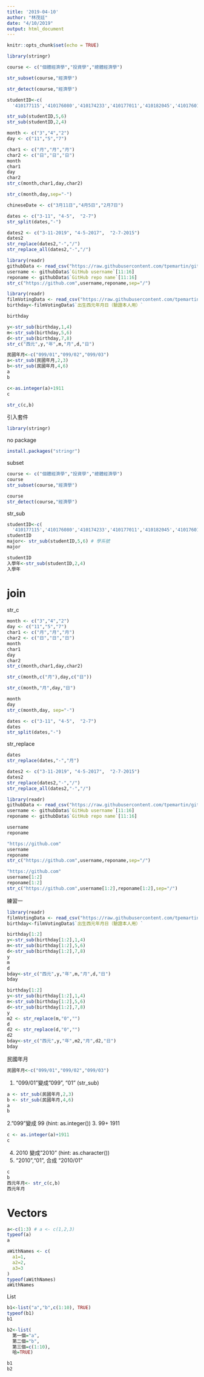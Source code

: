 ```yaml
---
title: '2019-04-10'
author: "林茂廷"
date: "4/10/2019"
output: html_document
---
```


```r
knitr::opts_chunk$set(echo = TRUE)
```
```r
library(stringr)
```
```r
course <- c("個體經濟學","投資學","總體經濟學")
```

```r
str_subset(course,"經濟學")
```
```r
str_detect(course,"經濟學")
```
```r
studentID<-c(
  '410177115','410176080','410174233','410177011','410182045','410176014')

str_sub(studentID,5,6)
str_sub(studentID,2,4)
```
```r
month <- c("3","4","2")
day <- c("11","5","7")
```

```r
char1 <- c("月","月","月")
char2 <- c("日","日","日")
month
char1
day 
char2
str_c(month,char1,day,char2)
```
```r
str_c(month,day,sep="-")
```

```r
chineseDate <- c("3月11日","4月5日","2月7日")
```

```r
dates <- c("3-11", "4-5",  "2-7")
str_split(dates,"-")
```
```r
dates2 <- c("3-11-2019", "4-5-2017",  "2-7-2015")
dates2
str_replace(dates2,"-","/")
str_replace_all(dates2,"-","/")
```
```r
library(readr)
githubData <- read_csv("https://raw.githubusercontent.com/tpemartin/github-data/master/githubData.csv")
username <- githubData$`GitHub username`[11:16]
reponame <- githubData$`GitHub repo name`[11:16]
str_c("https://github.com",username,reponame,sep="/")
```
```r
library(readr)
filmVotingData <- read_csv("https://raw.githubusercontent.com/tpemartin/github-data/master/%E7%AC%AC%E4%B8%89%E5%B1%86%E7%B6%93%E6%BF%9F%E6%92%AD%E5%AE%A2%E7%AB%B6%E8%B3%BD%E5%8F%83%E8%B3%BD%E4%BD%9C%E5%93%81%E6%8A%95%E7%A5%A8%E7%B5%90%E6%9E%9C%E6%A8%A3%E6%9C%AC%20-%20Sheet1.csv")
birthday<-filmVotingData$`出生西元年月日（驗證本人用）`
```
```r
birthday
```
```r
y<-str_sub(birthday,1,4)
m<-str_sub(birthday,5,6)
d<-str_sub(birthday,7,8)
str_c("西元",y,"年",m,"月",d,"日")
```
```r
民國年月<-c("099/01","099/02","099/03")
a<-str_sub(民國年月,2,3)
b<-str_sub(民國年月,4,6)
a
b
```
```r
c<-as.integer(a)+1911
c
```
```r
str_c(c,b)
```




引入套件
```r
library(stringr)
```

no package
```r
install.packages("stringr")
```

subset
```r
course <- c("個體經濟學","投資學","總體經濟學")
course
str_subset(course,"經濟學")
```

```r
course
str_detect(course,"經濟學")
```


str_sub
```r
studentID<-c(
  '410177115','410176080','410174233','410177011','410182045','410176014')
studentID
major<- str_sub(studentID,5,6) # 學系號
major
```

```r
studentID
入學年<-str_sub(studentID,2,4)
入學年
```

# join

str_c
```r
month <- c("3","4","2")
day <- c("11","5","7")
char1 <- c("月","月","月")
char2 <- c("日","日","日")
month
char1
day 
char2
str_c(month,char1,day,char2)
```

```r
str_c(month,c("月"),day,c("日"))
```

```r
str_c(month,"月",day,"日")
```


```r
month
day
str_c(month,day, sep="-")
```

```r
dates <- c("3-11", "4-5",  "2-7")
dates
str_split(dates,"-")
```

str_replace
```r
dates
str_replace(dates,"-","月")
```

```r
dates2 <- c("3-11-2019", "4-5-2017",  "2-7-2015")
dates2
str_replace(dates2,"-","/")
str_replace_all(dates2,"-","/")
```

```r
library(readr)
githubData <- read_csv("https://raw.githubusercontent.com/tpemartin/github-data/master/githubData.csv")
username <- githubData$`GitHub username`[11:16]
reponame <- githubData$`GitHub repo name`[11:16]
```

```r
username
reponame
```

```r
"https://github.com"
username
reponame
str_c("https://github.com",username,reponame,sep="/")
```

```r
"https://github.com"
username[1:2]
reponame[1:2]
str_c("https://github.com",username[1:2],reponame[1:2],sep="/")

```

練習一
```r
library(readr)
filmVotingData <- read_csv("https://raw.githubusercontent.com/tpemartin/github-data/master/%E7%AC%AC%E4%B8%89%E5%B1%86%E7%B6%93%E6%BF%9F%E6%92%AD%E5%AE%A2%E7%AB%B6%E8%B3%BD%E5%8F%83%E8%B3%BD%E4%BD%9C%E5%93%81%E6%8A%95%E7%A5%A8%E7%B5%90%E6%9E%9C%E6%A8%A3%E6%9C%AC%20-%20Sheet1.csv")
birthday<-filmVotingData$`出生西元年月日（驗證本人用）`
```


```r
birthday[1:2]
y<-str_sub(birthday[1:2],1,4)
m<-str_sub(birthday[1:2],5,6)
d<-str_sub(birthday[1:2],7,8)
y
m
d
bday<-str_c("西元",y,"年",m,"月",d,"日")
bday
```

```r
birthday[1:2]
y<-str_sub(birthday[1:2],1,4)
m<-str_sub(birthday[1:2],5,6)
d<-str_sub(birthday[1:2],7,8)
y 
m2 <- str_replace(m,"0","")
d
d2 <- str_replace(d,"0","")
d2
bday<-str_c("西元",y,"年",m2,"月",d2,"日")
bday
```

民國年月
```r
民國年月<-c("099/01","099/02","099/03")
```

1. "099/01"變成"099", "01" (str_sub)
```r
a <- str_sub(民國年月,2,3)
b <- str_sub(民國年月,4,6)
a
b
```
2."099"變成 99 (hint: as.integer())
3. 99+ 1911
```r
c <- as.integer(a)+1911
c
```
4. 2010 變成"2010" (hint: as.character())
5. "2010","01", 合成 "2010/01"
```r
c
b
西元年月<- str_c(c,b)
西元年月
```

# Vectors

```r
a<-c(1:3) # a <- c(1,2,3)
typeof(a)
a
```

```r
aWithNames <- c(
  a1=1,
  a2=2,
  a3=3
)
typeof(aWithNames)
aWithNames
```

List
```r
b1<-list("a","b",c(1:10), TRUE)
typeof(b1)
b1
```

```r
b2<-list(
  第一個="a",
  第二個="b",
  第三個=c(1:10),
  哈=TRUE)
```

```r
b1
b2
```

